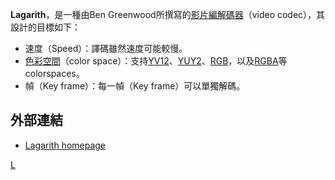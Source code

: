 '''Lagarith'''，是一種由Ben Greenwood所撰寫的[[影片編解碼器|影片編解碼器]]（video codec），其設計的目標如下：

* 速度（Speed）：譯碼雖然速度可能較慢。
* [[色彩空間|色彩空間]]（color space）：支持[[YV12|YV12]]、[[YUY2|YUY2]]、[[RGB|RGB]]，以及[[RGBA|RGBA]]等colorspaces。
* 幀（Key frame）：每一幀（Key frame）可以單獨解碼。

== 外部連結 ==
*[http://lags.leetcode.net/codec.html Lagarith homepage] {{Wayback|url=http://lags.leetcode.net/codec.html |date=20210118195759 }}

{{Compression Software Implementations}}

[[Category:影片編解碼器|L]]